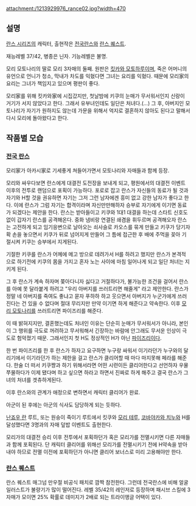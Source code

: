 attachment:/1213929976_rance02.jpg?width=470

== 설명 ==
[[란스 시리즈]]의 캐릭터, 출현작은 [[전국란스]]와 [[란스 퀘스트]].

재능레벨 37/42, 병종은 닌자. 기능레벨은 불명.

모리 모토나리의 딸로 모리 3자매의 둘째. 원판은 [[킷카와 모토하루]]이며, 죽은 어머니의 유언으로 언니가 청소, 막내가 차도를 익혔다면 그녀는 요리를 익혔다. 때문에 모리家의 요리는 그녀가 책임지고 있으며 평판이 좋다.

모리家를 위해 킷카와家에 시집갔지만, 첫날밤에 키쿠의 눈매가 무서워서인지 신랑이 거기가 서지 않았다고 한다. 그래서 유부녀인데도 일단은 처녀다.(…) 그 후, 아버지인 모토나리가 자기가 원하지도 않는데 가문을 위해서 억지로 결혼하지 않아도 된다고 말해서 다시 모리에 돌아왔다고 한다.

== 작품별 모습 ==
=== [[전국 란스]] ===
모리家가 아카시家로 기세좋게 쳐들어가면서 모토나리와 자매들과 함께 등장.

모리와 싸우다보면 란스에게 대결전 도전장을 보내게 되고, 평원에서의 대결전 이벤트 이후의 전투로 랜덤으로 포획이 가능하다. 포로로 잡고 란스가 자신들의 동료가 될 것과 자기와 H할 것을 권유하면 자기는 그저 그런 남자에겐 흥미 없고 강한 남자가 좋다고 한다. 이에 란스가 그럼 자기는 합격이라며 자신만만해하자 승부로 자기에게 이기면 동료가 되겠다는 제안을 한다. 란스는 받아들이고 키쿠와 1대1 대결을 하는데 스타트 신호도 없이 갑자기 란스를 공격해온다. 중화 냄비랑 연결된 쇄겸을 휘두르며 공격해오자 란스는 고전하게 되고 임기응변으로 날아오는 쇠사슬로 카오스를 묶게 만들고 키쿠가 당기자 확 손을 놓으면서 키쿠가 뒤로 넘어지게 만들어 그 틈에 접근한 후 배에 주먹을 꽂아 기절시켜 키쿠는 승부에서 지게된다. 

기절한 키쿠를 란스가 어께에 메고 방으로 데려가서 H를 하려고 했지만 란스가 본격적으로 하기전에 키쿠의 몸을 가지고 혼자 노는 사이에 마침 일어나게 되고 일단 처녀는 지키게 된다.

그 후 란스가 계속 하자며 쫒아다니자 싫다고 거절하다가, 불가능한 조건을 걸어서 란스를 아예 못 달라붙게 하려고 "우리 아버지를 쓰러트리면 해줄게" 라고 제안한다. 란스가 정말 네 아버지를 죽여도 좋냐고 묻자 푸하하 하고 웃으면서 아버지가 누군가에게 쓰러진다는 건 있을 수 없다며 절대 무리지만 만약 이기면 하게 해준다고 약속한다. 이후 [[모리 모토나리]]를 쓰러트리면 
파이즈리를 해준다.

이 때 밝혀지지만, 결혼했는데도 처녀인 이유는 단순히 눈매가 무서워서가 아니라, 본인이 그 행위를 극도로 꺼려하고 무서워해서 긴장하는 바람에 안그래도 무서운 인상이 극도로 험악졌기 때문. 그래서인지 첫 H도 정상적인 H가 아닌 [[파이즈리]]이다.

한 번 파이즈리를 한 후 란스가 하자고 요구하면 누구랑 싸워서 이기라던가 누구와의 달리기에서 이기라던가 하는 제한을 걸고 란스가 클리어할 때 마다 마지못해 페라를 해준다. 한술 더 떠서 키쿠쨩과 하기 위해서라면 어떤 시련이든 클리어한다고 선언하자 우물쭈물하다가 이제 됐다며 하고 싶으면 하라고 하면서 진짜로 하게 해주고 결국 란스가 그녀의 처녀를 겟츄하게된다.

이후 란스와의 관계가 애정으로 변하면서 캐릭터 클리어가 완료.

아군이 된 후에는 아군의 식사도 담당하게 되는 듯하다.

[[난죠우 란]] 루트, 또는 원숭이 죽이기 루트에서 킷쿠와 [[모리 테루]], [[코바야카와 치누]]와 H를 달성했다면 3명과의 자매 덮밥 이벤트도 출현한다.

모리가의 대결전 승리 이후 전투에서 포획하던가 혹은 모리가를 전멸시키면 다른 자매들과 함께 포획된다. 단 캐릭터 클리어를 위해선 모리가를 전멸시키기 전에 H약속을 받아내야 하므로 전멸 이전에 포획하던가 아니면 클리어 보너스로 미리 고용해야만 한다.

=== [[란스 퀘스트]] ===
란스 퀘스트 매그넘 만우절 비공식 패치로 깜짝 참전한다. 그런데 전국란스에 비해 얼굴 일러스트가 불량기가 많이 떨어진다. 레벨 35/42의 레인저로 등장하며 패시브 스킬에 3자매가 모이면 25% 확률로 데미지가 2배로 되는 트라이앵글 어택이 있다.
